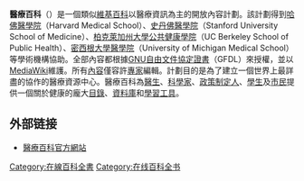 '''醫療百科'''（'''{{lang-en|Medpedia}}'''）是一個類似[[維基百科|維基百科]]以醫療資訊為主的開放內容計劃。該計劃得到[[哈佛醫學院|哈佛醫學院]]（Harvard Medical School）、[[史丹佛醫學院|史丹佛醫學院]]（Stanford University School of Medicine）、[[柏克萊加州大學|柏克萊加州大學]][[柏克萊加州大學公共健康學院|公共健康學院]]（UC Berkeley School of Public Health）、[[密西根大學醫學院|密西根大學醫學院]]（University of Michigan Medical School）等學術機構協助。全部內容都根據[[GNU自由文檔許可證|GNU自由文件協定證書]]（GFDL）來授權，並以[[MediaWiki|MediaWiki]]維護。所有[[內容|內容]]僅容許[[專家|專家]]編輯。計劃目的是為了建立一個世界上最詳盡的協作的醫療資源中心。醫療百科為[[醫生|醫生]]、[[科學家|科學家]]、[[政策制定人|政策制定人]]、[[學生|學生]]及[[市民|市民]]提供一個關於健康的龐大[[目錄|目錄]]、[[資料庫|資料庫]]和[[學習工具|學習工具]]。

==外部链接==
*[https://web.archive.org/web/20200509160039/http://www.medpedia.com/ 醫療百科官方網站]

[[Category:在線百科全書|Category:在線百科全書]]
[[Category:在线百科全书|Category:在线百科全书]]